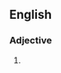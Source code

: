 {{also|dead tree}}

==English==

===Adjective===
{{en-adj|head=[[dead]]-[[tree]]|-}}

# {{alternative spelling of|en|dead tree}}